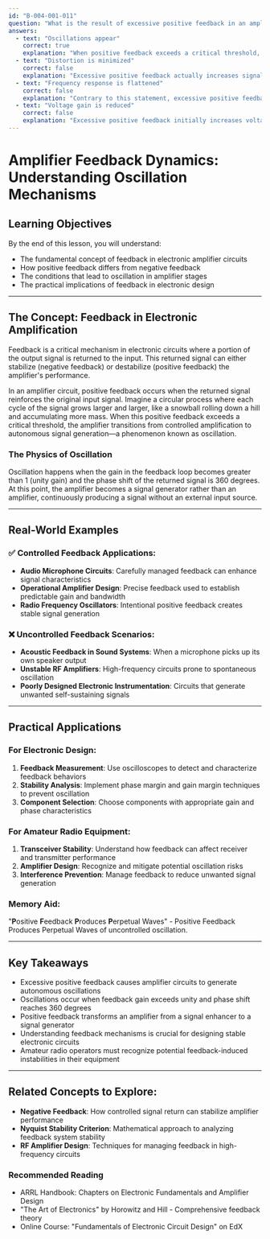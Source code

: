 ```yaml
---
id: "B-004-001-011"
question: "What is the result of excessive positive feedback in an amplifier stage?"
answers:
  - text: "Oscillations appear"
    correct: true
    explanation: "When positive feedback exceeds a critical threshold, the amplifier begins to generate self-sustaining electrical oscillations. This occurs because the output signal is fed back to the input in a way that reinforces and amplifies itself, creating a continuous, uncontrolled signal generation that is not part of the original input. Instead of amplifying an external signal, the circuit begins to generate its own signal autonomously."
  - text: "Distortion is minimized"
    correct: false
    explanation: "Excessive positive feedback actually increases signal distortion. As the feedback loop becomes more pronounced, the amplifier's linear response breaks down, causing significant non-linear changes to the original signal shape, amplitude, and frequency characteristics."
  - text: "Frequency response is flattened"
    correct: false
    explanation: "Contrary to this statement, excessive positive feedback dramatically destabilizes the frequency response. Instead of creating a flat, consistent response, it causes wild variations in gain and can lead to frequency-specific oscillations that deviate significantly from the desired linear amplification."
  - text: "Voltage gain is reduced"
    correct: false
    explanation: "Excessive positive feedback initially increases voltage gain before causing complete circuit instability. Rather than reducing gain, it first amplifies the signal beyond control, ultimately leading to uncontrolled oscillations that render the amplifier non-functional."
---
```


# Amplifier Feedback Dynamics: Understanding Oscillation Mechanisms

## Learning Objectives
By the end of this lesson, you will understand:
- The fundamental concept of feedback in electronic amplifier circuits
- How positive feedback differs from negative feedback
- The conditions that lead to oscillation in amplifier stages
- The practical implications of feedback in electronic design

---

## The Concept: Feedback in Electronic Amplification

Feedback is a critical mechanism in electronic circuits where a portion of the output signal is returned to the input. This returned signal can either stabilize (negative feedback) or destabilize (positive feedback) the amplifier's performance.

In an amplifier circuit, positive feedback occurs when the returned signal reinforces the original input signal. Imagine a circular process where each cycle of the signal grows larger and larger, like a snowball rolling down a hill and accumulating more mass. When this positive feedback exceeds a critical threshold, the amplifier transitions from controlled amplification to autonomous signal generation—a phenomenon known as oscillation.

### The Physics of Oscillation

Oscillation happens when the gain in the feedback loop becomes greater than 1 (unity gain) and the phase shift of the returned signal is 360 degrees. At this point, the amplifier becomes a signal generator rather than an amplifier, continuously producing a signal without an external input source.

---

## Real-World Examples

### ✅ Controlled Feedback Applications:
- **Audio Microphone Circuits**: Carefully managed feedback can enhance signal characteristics
- **Operational Amplifier Design**: Precise feedback used to establish predictable gain and bandwidth
- **Radio Frequency Oscillators**: Intentional positive feedback creates stable signal generation

### ❌ Uncontrolled Feedback Scenarios:
- **Acoustic Feedback in Sound Systems**: When a microphone picks up its own speaker output
- **Unstable RF Amplifiers**: High-frequency circuits prone to spontaneous oscillation
- **Poorly Designed Electronic Instrumentation**: Circuits that generate unwanted self-sustaining signals

---

## Practical Applications

### For Electronic Design:
1. **Feedback Measurement**: Use oscilloscopes to detect and characterize feedback behaviors
2. **Stability Analysis**: Implement phase margin and gain margin techniques to prevent oscillation
3. **Component Selection**: Choose components with appropriate gain and phase characteristics

### For Amateur Radio Equipment:
1. **Transceiver Stability**: Understand how feedback can affect receiver and transmitter performance
2. **Amplifier Design**: Recognize and mitigate potential oscillation risks
3. **Interference Prevention**: Manage feedback to reduce unwanted signal generation

### Memory Aid:
"**P**ositive **F**eedback **P**roduces **P**erpetual Waves" - Positive Feedback Produces Perpetual Waves of uncontrolled oscillation.

---

## Key Takeaways

- Excessive positive feedback causes amplifier circuits to generate autonomous oscillations
- Oscillations occur when feedback gain exceeds unity and phase shift reaches 360 degrees
- Positive feedback transforms an amplifier from a signal enhancer to a signal generator
- Understanding feedback mechanisms is crucial for designing stable electronic circuits
- Amateur radio operators must recognize potential feedback-induced instabilities in their equipment

---

## Related Concepts to Explore:
- **Negative Feedback**: How controlled signal return can stabilize amplifier performance
- **Nyquist Stability Criterion**: Mathematical approach to analyzing feedback system stability
- **RF Amplifier Design**: Techniques for managing feedback in high-frequency circuits

### Recommended Reading
- ARRL Handbook: Chapters on Electronic Fundamentals and Amplifier Design
- "The Art of Electronics" by Horowitz and Hill - Comprehensive feedback theory
- Online Course: "Fundamentals of Electronic Circuit Design" on EdX